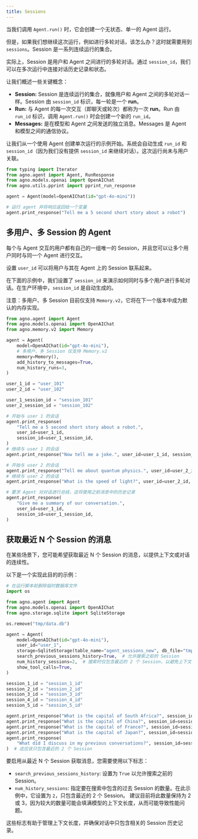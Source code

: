 ```yaml
---
title: Sessions
---
```


当我们调用 `Agent.run()` 时，它会创建一个无状态、单一的 Agent 运行。

但是，如果我们想继续这次运行，例如进行多轮对话，该怎么办？这时就需要用到 `sessions`。Session 是一系列连续运行的集合。

实际上，Session 是用户和 Agent 之间进行的多轮对话。通过 `session_id`，我们可以在多次运行中连接对话历史记录和状态。

让我们概述一些关键概念：

-   **Session:** Session 是连续运行的集合，就像用户和 Agent 之间的多轮对话一样。Session 由 `session_id` 标识，每一轮是一个 **run**。
-   **Run:** 与 Agent 的每一次交互（即聊天或轮次）都称为一次 **run**。Run 由 `run_id` 标识，调用 `Agent.run()` 时会创建一个新的 `run_id`。
-   **Messages:** 是在模型和 Agent 之间发送的独立消息。Messages 是 Agent 和模型之间的通信协议。

让我们从一个使用 Agent 创建单次运行的示例开始。系统会自动生成 `run_id` 和 `session_id`（因为我们没有提供 `session_id` 来继续对话）。这次运行尚未与用户关联。

```python
from typing import Iterator
from agno.agent import Agent, RunResponse
from agno.models.openai import OpenAIChat
from agno.utils.pprint import pprint_run_response

agent = Agent(model=OpenAIChat(id="gpt-4o-mini"))

# 运行 agent 并将响应返回给一个变量
agent.print_response("Tell me a 5 second short story about a robot")
```

## 多用户、多 Session 的 Agent

每个与 Agent 交互的用户都有自己的一组唯一的 Session，并且您可以让多个用户同时与同一个 Agent 进行交互。

设置 `user_id` 可以将用户与其在 Agent 上的 Session 联系起来。

在下面的示例中，我们设置了 `session_id` 来演示如何同时与多个用户进行多轮对话。在生产环境中，`session_id` 是自动生成的。

<Note>

注意：多用户、多 Session 目前仅支持 `Memory.v2`，它将在下一个版本中成为默认的内存实现。

</Note>

```python
from agno.agent import Agent
from agno.models.openai import OpenAIChat
from agno.memory.v2 import Memory

agent = Agent(
    model=OpenAIChat(id="gpt-4o-mini"),
    # 多用户、多 Session 仅支持 Memory.v2
    memory=Memory(),
    add_history_to_messages=True,
    num_history_runs=3,
)

user_1_id = "user_101"
user_2_id = "user_102"

user_1_session_id = "session_101"
user_2_session_id = "session_102"

# 开始与 user 1 的会话
agent.print_response(
    "Tell me a 5 second short story about a robot.",
    user_id=user_1_id,
    session_id=user_1_session_id,
)
# 继续与 user 1 的会话
agent.print_response("Now tell me a joke.", user_id=user_1_id, session_id=user_1_session_id)

# 开始与 user 2 的会话
agent.print_response("Tell me about quantum physics.", user_id=user_2_id, session_id=user_2_session_id)
# 继续与 user 2 的会话
agent.print_response("What is the speed of light?", user_id=user_2_id, session_id=user_2_session_id)

# 要求 Agent 对对话进行总结，这将使用之前消息中的历史记录
agent.print_response(
    "Give me a summary of our conversation.",
    user_id=user_1_id,
    session_id=user_1_session_id,
)
```

## 获取最近 N 个 Session 的消息

在某些场景下，您可能希望获取最近 N 个 Session 的消息，以提供上下文或对话的连续性。

以下是一个实现此目的的示例：

```python
# 在运行脚本前删除临时数据库文件
import os

from agno.agent import Agent
from agno.models.openai import OpenAIChat
from agno.storage.sqlite import SqliteStorage

os.remove("tmp/data.db")

agent = Agent(
    model=OpenAIChat(id="gpt-4o-mini"),
    user_id="user_1",
    storage=SqliteStorage(table_name="agent_sessions_new", db_file="tmp/data.db"),
    search_previous_sessions_history=True,  # 允许搜索之前的 Session
    num_history_sessions=2,  # 搜索时仅包含最近的 2 个 Session，以避免上下文长度问题
    show_tool_calls=True,
)

session_1_id = "session_1_id"
session_2_id = "session_2_id"
session_3_id = "session_3_id"
session_4_id = "session_4_id"
session_5_id = "session_5_id"

agent.print_response("What is the capital of South Africa?", session_id=session_1_id)
agent.print_response("What is the capital of China?", session_id=session_2_id)
agent.print_response("What is the capital of France?", session_id=session_3_id)
agent.print_response("What is the capital of Japan?", session_id=session_4_id)
agent.print_response(
    "What did I discuss in my previous conversations?", session_id=session_5_id
)  # 这应该只包含最近的 2 个 Session
```

<Note>

要启用从最近 N 个 Session 获取消息，您需要使用以下标志：

-   `search_previous_sessions_history`: 设置为 `True` 以允许搜索之前的 Session。
-   `num_history_sessions`: 指定要在搜索中包含的过去 Session 的数量。在此示例中，它设置为 `2`，只包含最近的 2 个 Session。
建议目前将此数量保持为 2 或 3，因为较大的数量可能会填满模型的上下文长度，从而可能导致性能问题。

这些标志有助于管理上下文长度，并确保对话中只包含相关的 Session 历史记录。

</Note>
